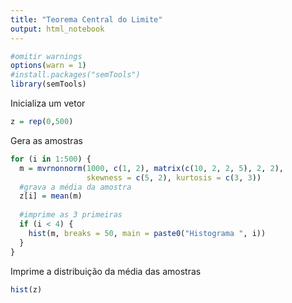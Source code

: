 ```yaml
---
title: "Teorema Central do Limite"
output: html_notebook
---
```

```r
#omitir warnings
options(warn = 1)
#install.packages("semTools")
library(semTools)
```
Inicializa um vetor
```r
z = rep(0,500)
```
Gera as amostras
```r
for (i in 1:500) {
  m = mvrnonnorm(1000, c(1, 2), matrix(c(10, 2, 2, 5), 2, 2),
                 skewness = c(5, 2), kurtosis = c(3, 3))
  #grava a média da amostra
  z[i] = mean(m)
  
  #imprime as 3 primeiras
  if (i < 4) {
    hist(m, breaks = 50, main = paste0("Histograma ", i))
  }
}
```
Imprime a distribuição da média das amostras
```r
hist(z)
```